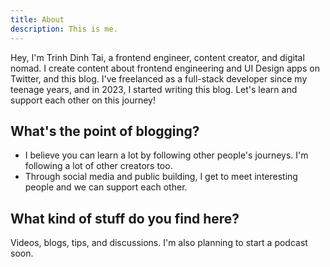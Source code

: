 ```yaml
---
title: About
description: This is me.
---
```


Hey, I'm Trinh Dinh Tai, a frontend engineer, content creator, and digital nomad.
I create content about frontend engineering and UI Design apps on Twitter, and this blog. I've freelanced as a full-stack developer since my teenage years, and in 2023, I started writing this blog. Let's learn and support each other on this journey!

## What's the point of blogging?

- I believe you can learn a lot by following other people's journeys. I'm following a lot of other creators too.
- Through social media and public building, I get to meet interesting people and we can support each other.

## What kind of stuff do you find here?

Videos, blogs, tips, and discussions. I'm also planning to start a podcast soon.
